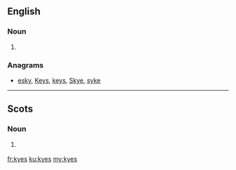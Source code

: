 ==English==

===Noun===
{{head|en}}

# {{plural of|kye|lang=en}}

===Anagrams===
* [[esky#English|esky]], [[Keys#English|Keys]], [[keys#English|keys]], [[Skye#English|Skye]], [[syke#English|syke]]

----

==Scots==

===Noun===
{{head|sco|plural}}

# {{context|South Scots|lang=sco}} {{plural of|kye|lang=sco}}

[[fr:kyes]]
[[ku:kyes]]
[[my:kyes]]